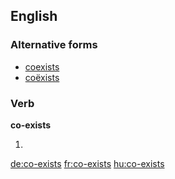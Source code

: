 ==English==

===Alternative forms===
* [[coexists]] {{qualifier|US}}
* [[coëxists]]

===Verb===
'''co-exists'''

# {{en-third-person singular of|co-exist}}

[[de:co-exists]]
[[fr:co-exists]]
[[hu:co-exists]]